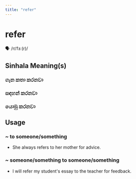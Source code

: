 ```yaml
---
title: "refer"
---
```


# refer

🗣️ /rɪˈfɜː(r)/

## Sinhala Meaning(s)

### ගැන කතා කරනවා
### සඳහන් කරනවා
### යොමු කරනවා

## Usage

### ~ to someone/something

- She always refers to her mother for advice.


### ~ someone/something to someone/something

- I will refer my student's essay to the teacher for feedback.

